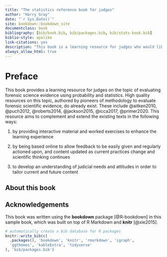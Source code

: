 ```yaml
--- 
title: "The statistics reference book for judges"
author: "Harry Gray"
date: "`r Sys.Date()`"
site: bookdown::bookdown_site
documentclass: book
bibliography: [bib/book.bib, bib/packages.bib, bib/stats-book.bib]
biblio-style: apalike
link-citations: yes
description: "This book is a learning resource for judges who would like to learn more about probability and statistics."
always_allow_html: true
---
```


# Preface {-}

This book provides a learning resource for judges on the topic of  evaluating forensic science evidence using probability and statistics. High quality resources on this topic, authored by pioneers of methodology to evaluate forensic scientific evidence, do already exist. These include @aitken2010, @puch2012, @roberts2014, @jackson2015, @icca2017, @primer2020. This resource aims to complement and extend the existing texts in the following ways:

1. by providing interactive material and worked exercises to enhance the learning experience

2. by being based online to allow feedback to be easily given and regularly actioned upon, and content updated as current practices change and scientific thinking continues

3. to develop an understanding of judicial needs and attitudes in order to tailor current and future content

## About this book {-}

## Acknowledgements {-}

This book was written using the **bookdown** package [@R-bookdown] in this sample book, which was built on top of R Markdown and **knitr** [@xie2015].




```r
# automatically create a bib database for R packages
knitr::write_bib(c(
  .packages(), 'bookdown', 'knitr', 'rmarkdown', 'igraph',
  'ggthemes', 'kableExtra', 'tidyverse'
), 'bib/packages.bib')
```
